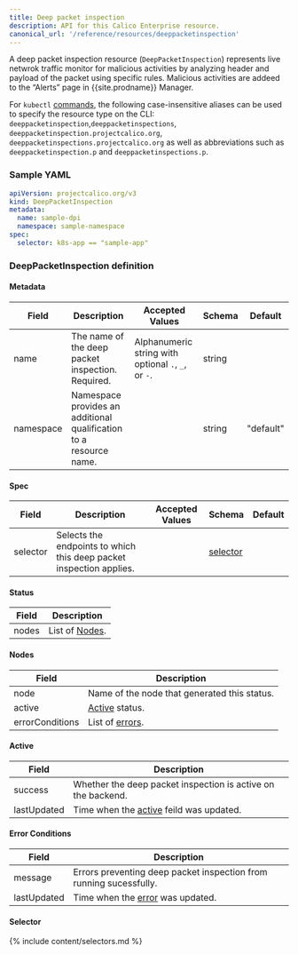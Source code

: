 ```yaml
---
title: Deep packet inspection
description: API for this Calico Enterprise resource. 
canonical_url: '/reference/resources/deeppacketinspection'
---
```


A deep packet inspection resource (`DeepPacketInspection`) represents live netwrok traffic monitor for malicious activities 
by analyzing header and payload of the packet using specific rules. Malicious activities are addeed to the “Alerts” page in 
{{site.prodname}} Manager.

For `kubectl` [commands](https://kubernetes.io/docs/reference/kubectl/overview/), the following case-insensitive aliases can be used to specify the resource type on the CLI: 
`deeppacketinspection`,`deeppacketinspections`, `deeppacketinspection.projectcalico.org`, `deeppacketinspections.projectcalico.org` as well as
abbreviations such as `deeppacketinspection.p` and `deeppacketinspections.p`.

### Sample YAML

```yaml
apiVersion: projectcalico.org/v3
kind: DeepPacketInspection
metadata:
  name: sample-dpi
  namespace: sample-namespace
spec:
  selector: k8s-app == "sample-app"
```

### DeepPacketInspection definition

#### Metadata

| Field     | Description                                                        | Accepted Values                                     | Schema | Default   |
|-----------|--------------------------------------------------------------------|-----------------------------------------------------|--------|-----------|
| name      | The name of the deep packet inspection. Required.                  | Alphanumeric string with optional `.`, `_`, or `-`. | string |           |
| namespace | Namespace provides an additional qualification to a resource name. |                                                     | string | "default" |

#### Spec

| Field      | Description                                                         | Accepted Values          | Schema                 | Default |
|------------|---------------------------------------------------------------------|---------------------------|------------------------|---------|
| selector   | Selects the endpoints to which this deep packet inspection applies. |                           | [selector](#selector)  |         |

#### Status

| Field | Description             |
|-------|-------------------------|
| nodes | List of [Nodes](#nodes).|

#### Nodes

| Field            | Description                                 |
|------------------|---------------------------------------------|
| node             | Name of the node that generated this status.|
| active           | [Active](#active) status.                   |
| errorConditions  | List of [errors](#error-conditions).        |

#### Active

| Field       | Description                                                 |
|-------------|-------------------------------------------------------------|
| success     | Whether the deep packet inspection is active on the backend.|
| lastUpdated | Time when the [active](#active) feild was updated.          |

#### Error Conditions

| Field       | Description                                                       |
|-------------|-------------------------------------------------------------------|
| message     | Errors preventing deep packet inspection from running sucessfully.|
| lastUpdated | Time when the [error](#error-conditions) was updated.             |

#### Selector

{% include content/selectors.md %}

